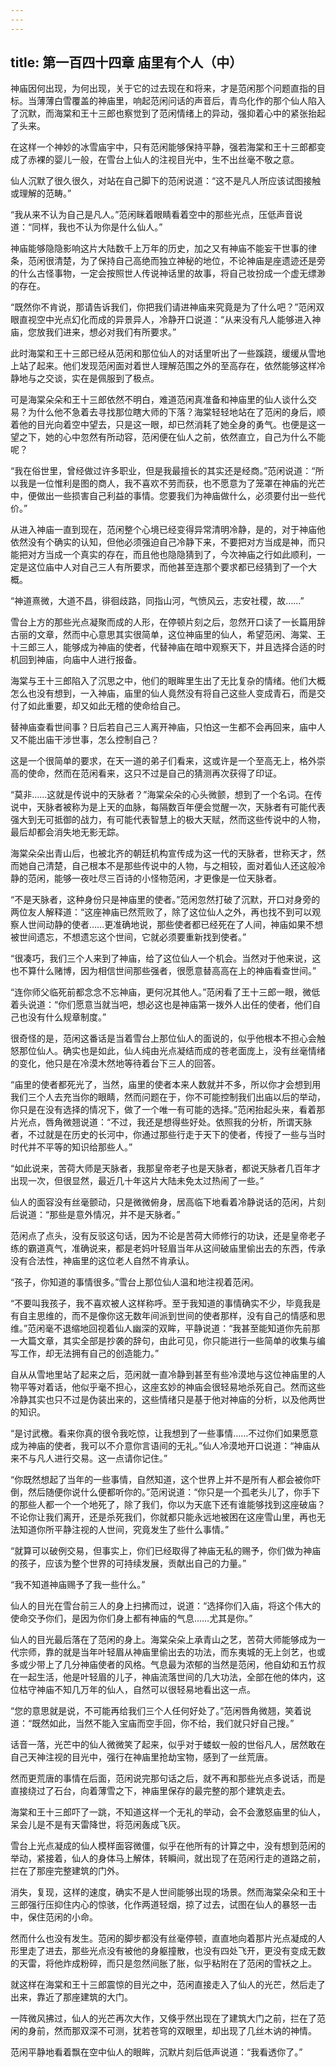 ```yaml
---
---
---
```

title: 第一百四十四章 庙里有个人（中）
---




神庙因何出现，为何出现，关于它的过去现在和将来，才是范闲那个问题直指的目标。当薄薄白雪覆盖的神庙里，响起范闲问话的声音后，青鸟化作的那个仙人陷入了沉默，而海棠和王十三郎也察觉到了范闲情绪上的异动，强抑着心中的紧张抬起了头来。

在这样一个神妙的冰雪庙宇中，只有范闲能够保持平静，强若海棠和王十三郎都变成了赤裸的婴儿一般，在雪台上仙人的注视目光中，生不出丝毫不敬之意。

仙人沉默了很久很久，对站在自己脚下的范闲说道：“这不是凡人所应该试图接触或理解的范畴。”

“我从来不认为自己是凡人。”范闲眯着眼睛看着空中的那些光点，压低声音说道：“同样，我也不认为你是什么仙人。”

神庙能够隐隐影响这片大陆数千上万年的历史，加之又有神庙不能妄干世事的律条，范闲很清楚，为了保持自己高绝而独立神秘的地位，不论神庙是座遗迹还是旁的什么古怪事物，一定会按照世人传说神话里的故事，将自己妆扮成一个虚无缥渺的存在。

“既然你不肯说，那请告诉我们，你把我们请进神庙来究竟是为了什么吧？”范闲双眼直视空中光点幻化而成的异景异人，冷静开口说道：“从来没有凡人能够进入神庙，您放我们进来，想必对我们有所要求。”

此时海棠和王十三郎已经从范闲和那位仙人的对话里听出了一些蹊跷，缓缓从雪地上站了起来。他们发现范闲面对着世人理解范围之外的至高存在，依然能够这样冷静地与之交谈，实在是佩服到了极点。

可是海棠朵朵和王十三郎依然不明白，难道范闲真准备和神庙里的仙人谈什么交易？为什么他不急着去寻找那位瞎大师的下落？海棠轻轻地站在了范闲的身后，顺着他的目光向着空中望去，只是这一眼，却已然消耗了她全身的勇气。也便是这一望之下，她的心中忽然有所动容，范闲便在仙人之前，依然直立，自己为什么不能呢？

“我在俗世里，曾经做过许多职业，但是我最擅长的其实还是经商。”范闲说道：“所以我是一位惟利是图的商人，我不喜欢不劳而获，也不愿意为了笼罩在神庙的光芒中，便做出一些损害自己利益的事情。您要我们为神庙做什么，必须要付出一些代价。”

从进入神庙一直到现在，范闲整个心境已经变得异常清明冷静，是的，对于神庙他依然没有个确实的认知，但他必须强迫自己冷静下来，不要把对方当成是神，而只能把对方当成一个真实的存在，而且他也隐隐猜到了，今次神庙之行如此顺利，一定是这位庙中人对自己三人有所要求，而他甚至连那个要求都已经猜到了一个大概。

“神道熹微，大道不昌，徘徊歧路，同指山河，气愤风云，志安社稷，故……”

雪台上方的那些光点凝聚而成的人形，在停顿片刻之后，忽然开口读了一长篇用辞古丽的文章，然而中心意思其实很简单，这位神庙里的仙人，希望范闲、海棠、王十三郎三人，能够成为神庙的使者，代替神庙在暗中观察天下，并且选择合适的时机回到神庙，向庙中人进行报备。

海棠与王十三郎陷入了沉思之中，他们的眼眸里生出了无比复杂的情绪。他们大概怎么也没有想到，一入神庙，庙里的仙人竟然没有将自己这些人变成青石，而是交付了如此重要，却又如此无稽的使命给自己。

替神庙查看世间事？日后若自己三人离开神庙，只怕这一生都不会再回来，庙中人又不能出庙干涉世事，怎么控制自己？

这是一个很简单的要求，在天一道的弟子们看来，这或许是一个至高无上，格外崇高的使命，然而在范闲看来，这只不过是自己的猜测再次获得了印证。

“莫非……这就是传说中的天脉者？”海棠朵朵的心头微颤，想到了一个名词。在传说中，天脉者被称为是上天的血脉，每隔数百年便会觉醒一次，天脉者有可能代表强大到无可抵御的战力，有可能代表智慧上的极大天赋，然而这些传说中的人物，最后却都会消失地无影无踪。

海棠朵朵出青山后，也被北齐的朝廷机构宣传成为这一代的天脉者，世称天才，然而她自己清楚，自己根本不是那些传说中的人物，与之相较，面对着仙人还这般冷静的范闲，能够一夜吐尽三百诗的小怪物范闲，才更像是一位天脉者。

“不是天脉者，这种身份只是神庙里的使者。”范闲忽然打破了沉默，开口对身旁的两位友人解释道：“这座神庙已然荒败了，除了这位仙人之外，再也找不到可以观察人世间动静的使者……更准确地说，那些使者都已经死在了人间，神庙如果不想被世间遗忘，不想遗忘这个世间，它就必须要重新找到使者。”

“很凑巧，我们三个人来到了神庙，给了这位仙人一个机会。当然对于他来说，这也不算什么赌博，因为相信世间那些强者，很愿意替高高在上的神庙看查世间。”

“连你师父临死前都念念不忘神庙，更何况其他人。”范闲看了王十三郎一眼，微低着头说道：“你们愿意当就当吧，想必这也是神庙第一拨外人出任的使者，他们自己也没有什么规章制度。”

很奇怪的是，范闲这番话是当着雪台上那位仙人的面说的，似乎他根本不担心会触怒那位仙人。确实也是如此，仙人纯由光点凝结而成的苍老面庞上，没有丝毫情绪的变化，他只是在冷漠木然地等待着台下三人的回答。

“庙里的使者都死光了，当然，庙里的使者本来人数就并不多，所以你才会想到用我们三个人去充当你的眼睛，然而问题在于，你不可能控制我们出庙以后的举动，你只是在没有选择的情况下，做了一个唯一有可能的选择。”范闲抬起头来，看着那片光点，唇角微翘说道：“不过，我还是想得些好处。依照我的分析，所谓天脉者，不过就是在历史的长河中，你通过那些行走于天下的使者，传授了一些与当时时代并不平等的知识给那些人。”

“如此说来，苦荷大师是天脉者，我那皇帝老子也是天脉者，都说天脉者几百年才出现一次，但很显然，最近几十年这片大陆未免太过热闹了一些。”

仙人的面容没有丝毫颤动，只是微微俯身，居高临下地看着冷静说话的范闲，片刻后说道：“那些是意外情况，并不是天脉者。”

范闲点了点头，没有反驳这句话，因为不论是苦荷大师修行的功诀，还是皇帝老子练的霸道真气，准确说来，都是老妈叶轻眉当年从这间破庙里偷出去的东西，传承没有合法性，神庙里的这位老人自然不肯承认。

“孩子，你知道的事情很多。”雪台上那位仙人温和地注视着范闲。

“不要叫我孩子，我不喜欢被人这样称呼。至于我知道的事情确实不少，毕竟我是有自主思维的，而不是像你这无数年间派到世间的使者那样，没有自己的情感和思维。”范闲毫不退缩地回视着仙人幽深的双眸，平静说道：“我甚至能知道你先前那一大篇文章，其实全部是抄袭的辞句，由此可见，你只能进行一些简单的收集与编写工作，却无法拥有自己的创造能力。”

自从从雪地里站了起来之后，范闲就一直冷静到甚至有些冷漠地与这位神庙里的人物平等对着话，他似乎毫不担心，这座玄妙的神庙会很轻易地杀死自己。然而这些冷静其实也只不过是伪装出来的，这些情绪只是基于他对神庙的分析，以及他两世的知识。

“是讨武檄。看来你真的很令我吃惊，让我想到了一些事情……不过你们如果愿意成为神庙的使者，我可以不介意你言语间的无礼。”仙人冷漠地开口说道：“神庙从来不与凡人进行交易。这一点请你记住。”

“你既然想起了当年的一些事情，自然知道，这个世界上并不是所有人都会被你吓倒，然后随便你说什么便都听你的。”范闲说道：“你只是一个孤老头儿了，你手下的那些人都一个一个地死了，除了我们，你以为天底下还有谁能够找到这座破庙？不论你让我们离开，还是杀死我们，你就都只能永远地被困在这座雪山里，再也无法知道你所平静注视的人世间，究竟发生了些什么事情。”

“就算可以破例交易，但事实上，你们已经取得了神庙无私的赐予，你们做为神庙的孩子，应该为整个世界的可持续发展，贡献出自己的力量。”

“我不知道神庙赐予了我一些什么。”

仙人的目光在雪台前三人的身上扫拂而过，说道：“选择你们入庙，将这个伟大的使命交予你们，是因为你们身上都有神庙的气息……尤其是你。”

仙人的目光最后落在了范闲的身上。海棠朵朵上承青山之艺，苦荷大师能够成为一代宗师，靠的就是当年叶轻眉从神庙里偷出去的功法，而东夷城的无上剑艺，也或多或少带上了几分神庙使者的风格。气息最为浓郁的当然是范闲，他自幼和五竹叔在一起生活，他是叶轻眉的儿子，神庙流落世间的几大功法，全部在他的体内，这位枯守神庙不知几万年的仙人，自然可以很轻易地看出这一点。

“您的意思就是说，不可能再给我们三个人任何好处了。”范闲唇角微翘，笑着说道：“既然如此，当然不能入宝庙而空手回，你不给，我们就只好自己搜。”

话音一落，光芒中的仙人微微笑了起来，似乎对于蝼蚁一般的世俗凡人，居然敢在自己天神注视的目光中，强行在神庙里抢劫宝物，感到了一丝荒唐。

然而更荒唐的事情在后面，范闲说完那句话之后，就不再和那些光点多说话，而是直接绕过了石台，向着薄雪之下，神庙里保存的最完整的那个建筑走去。

海棠和王十三郎吓了一跳，不知道这样一个无礼的举动，会不会激怒庙里的仙人，呆会儿是不是有天雷降世，将范闲轰成飞灰。

雪台上光点凝成的仙人模样面容微僵，似乎在他所有的计算之中，没有想到范闲的举动，紧接着，仙人的身体马上解体，转瞬间，就出现了在范闲行走的道路之前，拦在了那座完整建筑的门外。

消失，复现，这样的速度，确实不是人世间能够出现的场景。然而海棠朵朵和王十三郎强行压抑住内心的惊骇，化作两道轻烟，掠了过去，试图在仙人的暴怒一击中，保住范闲的小命。

然而什么也没有发生。范闲的脚步都没有丝毫停顿，直直地向着那片光点凝成的人形里走了进去，那些光点没有被他的身躯撞散，也没有四处飞开，更没有变成无数的天雷，将他炸成粉碎，而只是忽然间胀了胀，似乎粘附在了范闲的雪袄之上。

就这样在海棠和王十三郎震惊的目光之中，范闲直接走入了仙人的光芒，然后走了出来，靠近了那座建筑的大门。

一阵微风拂过，仙人的光芒再次大作，又倏乎然出现在了建筑大门之前，拦在了范闲的身前，然而那双深不可测，犹若苍穹的双眼里，却出现了几丝木讷的神情。

范闲平静地看着飘在空中仙人的眼眸，沉默片刻后低声说道：“我看透你了。”
